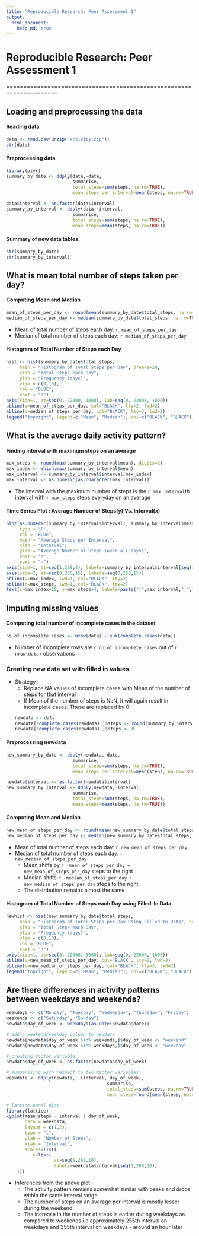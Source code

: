 ```yaml
---
title: "Reproducible Research: Peer Assessment 1"
output: 
  html_document:
    keep_md: true
---
```


# Reproducible Research: Peer Assessment 1

=====================================================================

## Loading and preprocessing the data

#### Reading data
```r
data <- read.csv(unzip("activity.zip"))
str(data)
```

#### Preprocessing data
```r
library(plyr)
summary_by_date <- ddply(data,~date,
                         summarise,
                         total_steps=sum(steps, na.rm=TRUE),
                         mean_steps_per_interval=mean(steps, na.rm=TRUE))

data$interval <- as.factor(data$interval)
summary_by_interval <- ddply(data,~interval,
                         summarise,
                         total_steps=sum(steps, na.rm=TRUE),
                         mean_steps=mean(steps, na.rm=TRUE))
```

#### Summary of new data tables:
```r
str(summary_by_date)
str(summary_by_interval)
```

## What is mean total number of steps taken per day?

#### Computing Mean and Median
```r
mean_of_steps_per_day <- round(mean(summary_by_date$total_steps, na.rm=TRUE), 2)
median_of_steps_per_day <- median(summary_by_date$total_steps, na.rm=TRUE)
```

* Mean of total number of steps each day:  `r mean_of_steps_per_day` 
* Median of total number of steps each day: `r median_of_steps_per_day`

#### Histogram of Total Number of Steps each Day
```r
hist <- hist(summary_by_date$total_steps, 
     main = "Histogram of Total Steps per Day", breaks=20,
     xlab = "Total Steps each Day",
     ylab = "Frequency (days)",
     ylim = c(0,10),
     col = "BLUE",
     xaxt = "n")
axis(side=1, at=seq(0, 22000, 1000), lab=seq(0, 22000, 1000))
abline(v=mean_of_steps_per_day, col="BLACK", lty=2, lwd=2)
abline(v=median_of_steps_per_day, col="BLACK", lty=3, lwd=2)
legend("topright", legend=c("Mean", "Median"), col=c("BLACK", "BLACK"), lty=c(2,3), lwd=2)
```

## What is the average daily activity pattern?

#### Finding interval with maximum steps on an average
```r
max_steps <- round(max(summary_by_interval$mean), digits=2)
max_index <- which.max(summary_by_interval$mean)
max_interval <- summary_by_interval$interval[max_index]
max_interval <- as.numeric(as.character(max_interval))
```

* The interval with the maximum number of steps is the `r max_interval`th interval with `r max_steps` steps everyday on an average

#### Time Series Plot : Average Number of Steps(y) Vs. Interval(x)

```r
plot(as.numeric(summary_by_interval$interval), summary_by_interval$mean, 
     type = "l", 
     col = "BLUE",
     main = "Average Steps per Interval", 
     xlab = "Interval",
     ylab = "Average Number of Steps (over all days)",
     xaxt = "n", 
     yaxt = "n")
axis(side=1, at=seq(1,288,4), labels=summary_by_interval$interval[seq(1,288,4)])
axis(side=2, at=seq(0,250,15), labels=seq(0,250,15))
abline(v=max_index, lwd=1, col="BLACK", lty=2)
abline(h=max_steps, lwd=1, col="BLACK", lty=2)
text(x=max_index+10, y=max_steps+4, labels=paste("(",max_interval,",",max_steps,")"))
```

## Imputing missing values

#### Computing total number of incomplete cases in the dataset
```r
no_of_incomplete_cases <- nrow(data) - sum(complete.cases(data))
```
* Number of incomplete rows are `r no_of_incomplete_cases` out of `r nrow(data)` observations

### Creating new data set with filled in values
* Strategy :
  * Replace NA values of incomplete cases with Mean of the number of steps for that interval 
  * If Mean of the number of steps is NaN, it will again result in incomplete cases. These are replaced by 0
```r
newdata <- data
newdata[!complete.cases(newdata),]$steps <- round(summary_by_interval[!complete.cases(newdata),]$mean_steps,2)
newdata[!complete.cases(newdata),]$steps <- 0
```

#### Preprocessing newdata
```r
new_summary_by_date <- ddply(newdata,~date,
                         summarise,
                         total_steps=sum(steps, na.rm=TRUE),
                         mean_steps_per_interval=mean(steps, na.rm=TRUE))

newdata$interval <- as.factor(newdata$interval)
new_summary_by_interval <- ddply(newdata,~interval,
                         summarise,
                         total_steps=sum(steps, na.rm=TRUE),
                         mean_steps=mean(steps, na.rm=TRUE))
```

#### Computing Mean and Median
```r
new_mean_of_steps_per_day <- round(mean(new_summary_by_date$total_steps, na.rm=TRUE), 2)
new_median_of_steps_per_day <- median(new_summary_by_date$total_steps, na.rm=TRUE)
```

* Mean of total number of steps each day:  `r new_mean_of_steps_per_day` 
* Median of total number of steps each day: `r new_median_of_steps_per_day`  
    * Mean shifts by `r -mean_of_steps_per_day + new_mean_of_steps_per_day` steps to the right
    * Median shifts `r -median_of_steps_per_day + new_median_of_steps_per_day` steps to the right
    * The distribution remains almost the same

#### Histogram of Total Number of Steps each Day using Filled-In Data
```r
newhist <- hist(new_summary_by_date$total_steps, 
     main = "Histogram of Total Steps per Day Using Filled In Data", breaks=20,
     xlab = "Total Steps each Day",
     ylab = "Frequency (days)",
     ylim = c(0,10),
     col = "BLUE",
     xaxt = "n")
axis(side=1, at=seq(0, 22000, 1000), lab=seq(0, 22000, 1000))
abline(v=new_mean_of_steps_per_day, col="BLACK", lty=2, lwd=2)
abline(v=new_median_of_steps_per_day, col="BLACK", lty=3, lwd=2)
legend("topright", legend=c("Mean", "Median"), col=c("BLACK", "BLACK"), lty=c(2,3), lwd=2)
```


## Are there differences in activity patterns between weekdays and weekends?
```r
weekdays <- c("Monday", "Tuesday", "Wednesday", "Thursday", "Friday")
weekends <- c("Saturday", "Sunday")
newdata$day_of_week <- weekdays(as.Date(newdata$date))

# add a weekend/weekday column to newdata
newdata[newdata$day_of_week %in% weekends,]$day_of_week <- "weekend"
newdata[newdata$day_of_week %in% weekdays,]$day_of_week <- "weekday"

# creating factor variable
newdata$day_of_week <- as.factor(newdata$day_of_week)

# summarising with respect to two factor variables
weekdata <- ddply(newdata, .(interval, day_of_week), 
                                      summarise,
                                      total_steps=sum(steps, na.rm=TRUE),
                                      mean_steps=round(mean(steps, na.rm=TRUE),2))  

# lattice panel plot
library(lattice)
xyplot(mean_steps ~ interval | day_of_week, 
       data = weekdata, 
       layout = c(1,2), 
       type = "l", 
       ylab = "Number of Steps",
       xlab = "Interval", 
       scales=list(
          x=list(
                  at=seq(1,288,10), 
                  labels=weekdata$interval[seq(1,288,10)]
    )))
```

* Inferences from the above plot :
  * The activity pattern remains somewhat similar with peaks and drops within the same interval range
  * The number of steps on an average per interval is mostly lesser during the weekend.
  * The increase in the number of steps is earlier during weekdays as compared to weekends i.e approximately 255th interval on weekdays and 355th interval on weekdays - around an hour later
